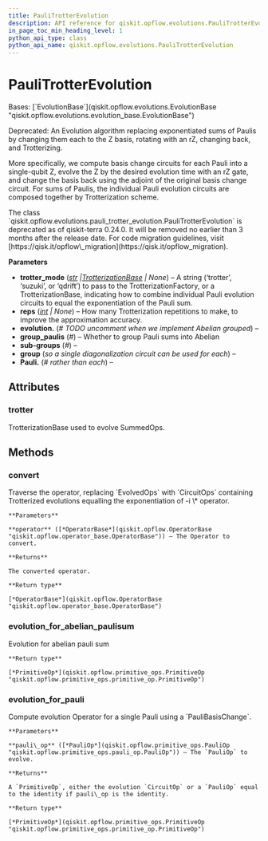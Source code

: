 ```yaml
---
title: PauliTrotterEvolution
description: API reference for qiskit.opflow.evolutions.PauliTrotterEvolution
in_page_toc_min_heading_level: 1
python_api_type: class
python_api_name: qiskit.opflow.evolutions.PauliTrotterEvolution
---
```


# PauliTrotterEvolution

<Class id="qiskit.opflow.evolutions.PauliTrotterEvolution" isDedicatedPage={true} github="https://github.com/qiskit/qiskit/tree/stable/0.45/qiskit/opflow/evolutions/pauli_trotter_evolution.py" signature="qiskit.opflow.evolutions.PauliTrotterEvolution(trotter_mode='trotter', reps=1)">
  Bases: [`EvolutionBase`](qiskit.opflow.evolutions.EvolutionBase "qiskit.opflow.evolutions.evolution_base.EvolutionBase")

  Deprecated: An Evolution algorithm replacing exponentiated sums of Paulis by changing them each to the Z basis, rotating with an rZ, changing back, and Trotterizing.

  More specifically, we compute basis change circuits for each Pauli into a single-qubit Z, evolve the Z by the desired evolution time with an rZ gate, and change the basis back using the adjoint of the original basis change circuit. For sums of Paulis, the individual Pauli evolution circuits are composed together by Trotterization scheme.

  <Admonition title="Deprecated since version 0.24.0" type="danger">
    The class `qiskit.opflow.evolutions.pauli_trotter_evolution.PauliTrotterEvolution` is deprecated as of qiskit-terra 0.24.0. It will be removed no earlier than 3 months after the release date. For code migration guidelines, visit [https://qisk.it/opflow\_migration](https://qisk.it/opflow_migration).
  </Admonition>

  **Parameters**

  *   **trotter\_mode** ([*str*](https://docs.python.org/3/library/stdtypes.html#str "(in Python v3.12)")  *|*[*TrotterizationBase*](qiskit.opflow.evolutions.TrotterizationBase "qiskit.opflow.evolutions.trotterizations.trotterization_base.TrotterizationBase") *| None*) – A string (‘trotter’, ‘suzuki’, or ‘qdrift’) to pass to the TrotterizationFactory, or a TrotterizationBase, indicating how to combine individual Pauli evolution circuits to equal the exponentiation of the Pauli sum.
  *   **reps** ([*int*](https://docs.python.org/3/library/functions.html#int "(in Python v3.12)") *| None*) – How many Trotterization repetitions to make, to improve the approximation accuracy.
  *   **evolution.** (*# TODO uncomment when we implement Abelian grouped*) –
  *   **group\_paulis** (*#*) – Whether to group Pauli sums into Abelian
  *   **sub-groups** (*#*) –
  *   **group** (*so a single diagonalization circuit can be used for each*) –
  *   **Pauli.** (*# rather than each*) –

  ## Attributes

  ### trotter

  <Attribute id="qiskit.opflow.evolutions.PauliTrotterEvolution.trotter" name="trotter">
    TrotterizationBase used to evolve SummedOps.
  </Attribute>

  ## Methods

  ### convert

  <Function id="qiskit.opflow.evolutions.PauliTrotterEvolution.convert" name="convert" signature="convert(operator)">
    Traverse the operator, replacing `EvolvedOps` with `CircuitOps` containing Trotterized evolutions equalling the exponentiation of -i \* operator.

    **Parameters**

    **operator** ([*OperatorBase*](qiskit.opflow.OperatorBase "qiskit.opflow.operator_base.OperatorBase")) – The Operator to convert.

    **Returns**

    The converted operator.

    **Return type**

    [*OperatorBase*](qiskit.opflow.OperatorBase "qiskit.opflow.operator_base.OperatorBase")
  </Function>

  ### evolution\_for\_abelian\_paulisum

  <Function id="qiskit.opflow.evolutions.PauliTrotterEvolution.evolution_for_abelian_paulisum" name="evolution_for_abelian_paulisum" signature="evolution_for_abelian_paulisum(op_sum)">
    Evolution for abelian pauli sum

    **Return type**

    [*PrimitiveOp*](qiskit.opflow.primitive_ops.PrimitiveOp "qiskit.opflow.primitive_ops.primitive_op.PrimitiveOp")
  </Function>

  ### evolution\_for\_pauli

  <Function id="qiskit.opflow.evolutions.PauliTrotterEvolution.evolution_for_pauli" name="evolution_for_pauli" signature="evolution_for_pauli(pauli_op)">
    Compute evolution Operator for a single Pauli using a `PauliBasisChange`.

    **Parameters**

    **pauli\_op** ([*PauliOp*](qiskit.opflow.primitive_ops.PauliOp "qiskit.opflow.primitive_ops.pauli_op.PauliOp")) – The `PauliOp` to evolve.

    **Returns**

    A `PrimitiveOp`, either the evolution `CircuitOp` or a `PauliOp` equal to the identity if pauli\_op is the identity.

    **Return type**

    [*PrimitiveOp*](qiskit.opflow.primitive_ops.PrimitiveOp "qiskit.opflow.primitive_ops.primitive_op.PrimitiveOp")
  </Function>
</Class>

